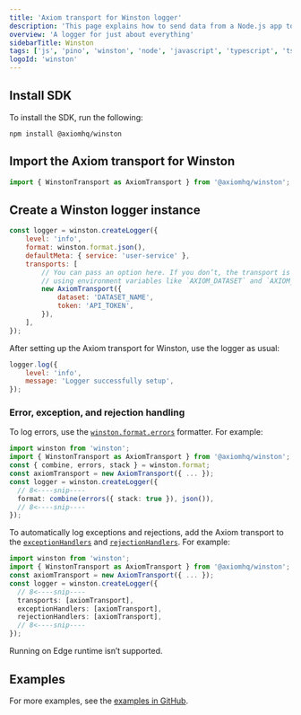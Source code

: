 ```yaml
---
title: 'Axiom transport for Winston logger'
description: 'This page explains how to send data from a Node.js app to Axiom through Winston.'
overview: 'A logger for just about everything'
sidebarTitle: Winston
tags: ['js', 'pino', 'winston', 'node', 'javascript', 'typescript', 'ts']
logoId: 'winston'
---
```



<Prerequisites />

## Install SDK

To install the SDK, run the following:

```shell
npm install @axiomhq/winston
```

## Import the Axiom transport for Winston

```js
import { WinstonTransport as AxiomTransport } from '@axiomhq/winston';
```

## Create a Winston logger instance

```js
const logger = winston.createLogger({
    level: 'info',
    format: winston.format.json(),
    defaultMeta: { service: 'user-service' },
    transports: [
        // You can pass an option here. If you don’t, the transport is configured automatically
        // using environment variables like `AXIOM_DATASET` and `AXIOM_TOKEN`
        new AxiomTransport({
            dataset: 'DATASET_NAME',
            token: 'API_TOKEN',
        }),
    ],
});
```

<ReplaceDatasetToken />

After setting up the Axiom transport for Winston, use the logger as usual:

```js
logger.log({
    level: 'info',
    message: 'Logger successfully setup',
});
```

### Error, exception, and rejection handling

To log errors, use the [`winston.format.errors`](https://github.com/winstonjs/logform#errors) formatter. For example:

```ts
import winston from 'winston';
import { WinstonTransport as AxiomTransport } from '@axiomhq/winston';
const { combine, errors, stack } = winston.format;
const axiomTransport = new AxiomTransport({ ... });
const logger = winston.createLogger({
  // 8<----snip----
  format: combine(errors({ stack: true }), json()),
  // 8<----snip----
});
```

To automatically log exceptions and rejections, add the Axiom transport to the [`exceptionHandlers`](https://github.com/winstonjs/winston#exceptions) and [`rejectionHandlers`](https://github.com/winstonjs/winston#rejections). For example:

```ts
import winston from 'winston';
import { WinstonTransport as AxiomTransport } from '@axiomhq/winston';
const axiomTransport = new AxiomTransport({ ... });
const logger = winston.createLogger({
  // 8<----snip----
  transports: [axiomTransport],
  exceptionHandlers: [axiomTransport],
  rejectionHandlers: [axiomTransport],
  // 8<----snip----
});
```

<Warning>
Running on Edge runtime isn’t supported.
</Warning>

## Examples

For more examples, see the [examples in GitHub](https://github.com/axiomhq/axiom-js/tree/main/examples/winston).
